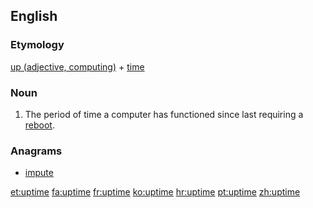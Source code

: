 ==English==

===Etymology===
[[up#Adjective|up (adjective, computing)]] + [[time]]

===Noun===
{{en-noun|~}}

# {{label|en|computing}} The period of time a computer has functioned since last requiring a [[reboot]].

===Anagrams===
* [[impute#English|impute]]

[[et:uptime]]
[[fa:uptime]]
[[fr:uptime]]
[[ko:uptime]]
[[hr:uptime]]
[[pt:uptime]]
[[zh:uptime]]